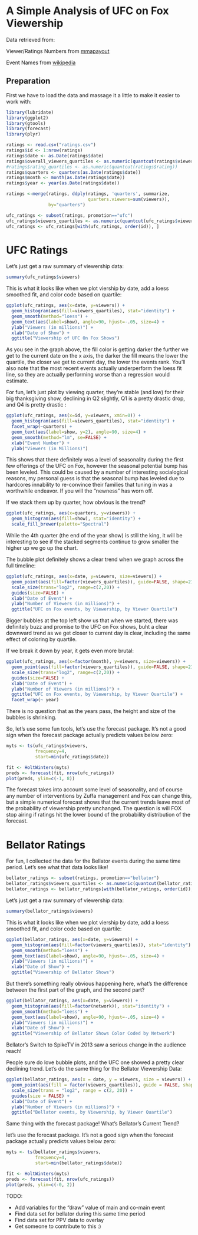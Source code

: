 A Simple Analysis of UFC on Fox Viewership
========================================================

Data retrieved from:

Viewer/Ratings Numbers from [mmapayout](http://mmapayout.com/2014/04/ufc-on-fox-11-overnight-rating-1-99m-viewers/)

Event Names from [wikipedia](http://en.wikipedia.org/wiki/UFC_on_Fox)

## Preparation

First we have to load the data and massage it a little to make it easier to
work with:

```r
library(lubridate)
library(ggplot2)
library(gtools)
library(forecast)
library(plyr)

ratings <- read.csv("ratings.csv")
ratings$id <- 1:nrow(ratings)
ratings$date <- as.Date(ratings$date)
ratings$overall_viewers_quartiles <- as.numeric(quantcut(ratings$viewers))
#ratings$rating_quartiles <- as.numeric(quantcut(ratings$rating))
ratings$quarters <- quarters(as.Date(ratings$date))
ratings$month <- month(as.Date(ratings$date))
ratings$year <- year(as.Date(ratings$date))

ratings <-merge(ratings, ddply(ratings, 'quarters', summarize,
                               quarters.viewers=sum(viewers)),
                by="quarters")

ufc_ratings <- subset(ratings, promotion=="ufc")
ufc_ratings$viewers_quartiles <- as.numeric(quantcut(ufc_ratings$viewers))
ufc_ratings <- ufc_ratings[with(ufc_ratings, order(id)), ]
```

UFC Ratings
===================

Let's just get a raw summary of viewership data:

```r
summary(ufc_ratings$viewers)
```
This is what it looks like when we plot viership by date, add a loess smoothed fit, and color code based on quartile:

```r
ggplot(ufc_ratings, aes(x=date, y=viewers)) + 
  geom_histogram(aes(fill=viewers_quartiles), stat="identity") + 
  geom_smooth(method="loess") + 
  geom_text(aes(label=show), angle=90, hjust=-.05, size=4) +
  ylab("Viewers (in millions)") + 
  xlab("Date of Show") + 
  ggtitle("Viewership of UFC On Fox Shows")
```

As you see in the graph above, the fill color is getting darker the further
we get to the current date on the x axis, the darker the fill means the lower
the quartile, the closer we get to current day, the lower the events rank. You'll
also note that the most recent events actually underperform the loess fit line,
so they are actually performing worse than a regression would estimate.

For fun, let's just plot by viewing quarter, they're stable (and low) for their 
big thanksgiving show, declining in Q2 slightly, Q1 is a pretty drastic drop, 
and Q4 is pretty drastic :

```r
ggplot(ufc_ratings, aes(x=id, y=viewers, xmin=0)) + 
  geom_histogram(aes(fill=viewers_quartiles), stat="identity") + 
  facet_wrap(~quarters) + 
  geom_text(aes(label=show, y=2), angle=90, size=4) +
  geom_smooth(method="lm", se=FALSE) + 
  xlab("Event Number") + 
  ylab("Viewers (in Millions)") 
```

This shows that there definitely was a level of seasonality during the first few
offerings of the UFC on Fox, however the seasonal potential bump has been leveled.
This could be caused by a number of interesting socialogical reasons, my personal
guess is that the seasonal bump has leveled due to hardcores innability to 
re-convince their families that tuning in was a worthwhile endeavor. If you will
the "newness" has worn off.

If we stack them up by quarter, how obvious is the trend?

```r
ggplot(ufc_ratings, aes(x=quarters, y=viewers)) + 
  geom_histogram(aes(fill=show), stat="identity") + 
  scale_fill_brewer(palette="Spectral")

```

While the 4th quarter (the end of the year show) is still the king, it will
be interesting to see if the stacked segments continue to grow smaller the higher
up we go up the chart.

The bubble plot definitely shows a clear trend when we graph across the 
full timeline:

```r
ggplot(ufc_ratings, aes(x=date, y=viewers, size=viewers)) + 
  geom_point(aes(fill=factor(viewers_quartiles)), guide=FALSE, shape=21) + 
  scale_size(trans="log2", range=c(2,20)) + 
  guides(size=FALSE) + 
  xlab("Date of Event") + 
  ylab("Number of Viewers (in millions)") + 
  ggtitle("UFC on Fox events, by Viewership, by Viewer Quartile") 
```
Bigger bubbles at the top left show us that when we started, there was definitely
buzz and promise to the UFC on Fox shows, buht a clear downward trend as we get
closer to current day is clear, including the same effect of coloring by quartile.

If we break it down by year, it gets even more brutal:

```r
ggplot(ufc_ratings, aes(x=factor(month), y=viewers, size=viewers)) + 
  geom_point(aes(fill=factor(viewers_quartiles)), guide=FALSE, shape=21) + 
  scale_size(trans="log2", range=c(2,20)) + 
  guides(size=FALSE) + 
  xlab("Date of Event") + 
  ylab("Number of Viewers (in millions)") + 
  ggtitle("UFC on Fox events, by Viewership, by Viewer Quartile") + 
  facet_wrap(~ year)
```

There is no question that as the years pass, the height and size of the bubbles
is shrinking.

So, let's use some fun tools, let's use the forecast package. It's not a good
sign when the forecast package actually predicts values below zero:

```r
myts <- ts(ufc_ratings$viewers, 
           frequency=4,
           start=min(ufc_ratings$date))

fit <- HoltWinters(myts)
preds <- forecast(fit, nrow(ufc_ratings))
plot(preds, ylim=c(-1, 8))

```

The forecast takes into account some level of seasonality, and of course any 
number of interventions by Zuffa management and Fox can change this, but a 
simple numerical forecast shows that the current trends leave most of the 
probability of viewership pretty unchanged. The question is will FOX stop airing
if ratings hit the lower bound of the probability distribution of the forecast.

Bellator Ratings
==============================

For fun, I collected the data for the Bellator events during the same time
period. Let's see what that data looks like!

```r

bellator_ratings <- subset(ratings, promotion=="bellator")
bellator_ratings$viewers_quartiles <- as.numeric(quantcut(bellator_ratings$viewers))
bellator_ratings <- bellator_ratings[with(bellator_ratings, order(id)), ]
```

Let's just get a raw summary of viewership data:

```r
summary(bellator_ratings$viewers)
```

This is what it looks like when we plot viership by date, add a loess smoothed fit, and color code based on quartile:

```r
ggplot(bellator_ratings, aes(x=date, y=viewers)) + 
  geom_histogram(aes(fill=factor(viewers_quartiles)), stat="identity") + 
  geom_smooth(method="loess") + 
  geom_text(aes(label=show), angle=90, hjust=-.05, size=4) +
  ylab("Viewers (in millions)") + 
  xlab("Date of Show") + 
  ggtitle("Viewership of Bellator Shows")
```

But there's something really obvious happening here, what's the difference between the first 
part of the graph, and the second part? 


```r
ggplot(bellator_ratings, aes(x=date, y=viewers)) + 
  geom_histogram(aes(fill=factor(network)), stat="identity") + 
  geom_smooth(method="loess") + 
  geom_text(aes(label=show), angle=90, hjust=-.05, size=4) +
  ylab("Viewers (in millions)") + 
  xlab("Date of Show") + 
  ggtitle("Viewership of Bellator Shows Color Coded by Network")

```

Bellator's Switch to SpikeTV in 2013 saw a serious change in the audience reach!

People sure do love bubble plots, and the UFC one showed a pretty clear
declining trend. Let's do the same thing for the Bellator Viewership
Data:


```r

ggplot(bellator_ratings, aes(x = date, y = viewers, size = viewers)) + 
  geom_point(aes(fill = factor(viewers_quartiles)), guide = FALSE, shape = 21) + 
  scale_size(trans = "log2", range = c(2, 20)) + 
  guides(size = FALSE) + 
  xlab("Date of Event") + 
  ylab("Number of Viewers (in millions)") + 
  ggtitle("Bellator events, by Viewership, by Viewer Quartile")

```

Same thing with the forecast package! What's Bellator's Current Trend?

let's use the forecast package. It's not a good
sign when the forecast package actually predicts values below zero:

```r
myts <- ts(bellator_ratings$viewers, 
           frequency=4,
           start=min(bellator_ratings$date))

fit <- HoltWinters(myts)
preds <- forecast(fit, nrow(ufc_ratings))
plot(preds, ylim=c(-0, 2))

```

TODO:

* Add variables for the "draw" value of main and co-main event
* Find data set for bellator during this same time period
* Find data set for PPV data to overlay
* Get someone to contribute to this :)